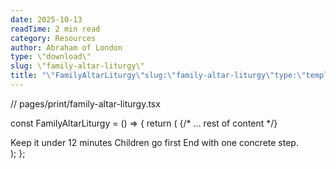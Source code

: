 ```yaml
---
date: 2025-10-13
readTime: 2 min read
category: Resources
author: Abraham of London
type: \"download\"
slug: \"family-altar-liturgy\"
title: "\"FamilyAltarLiturgy\"slug:\"family-altar-liturgy\"type:\"template\"slug:\"family-altar-liturgy\"type:\"Download\"title:\"FamilyAltarLiturgy\"date:2025-10-13author:\"AbrahamofLondon\"readTime:2minreadcategory:\"Resources\""
---
```


// pages/print/family-altar-liturgy.tsx

const FamilyAltarLiturgy = () => {
  return (
    <BrandFrame title="Family Altar Liturgy" subtitle="Short. Kind. Repeatable. Suited for night or weeks beginning." >
      {/* ... rest of content */}
      <div className="not-prose mt-8 text-[11.5px] text-[color:var(--color-on-secondary)/0.6]"> Keep it under 12 minutes Children go first End with one concrete step. </div>
    </BrandFrame>
  );
};
